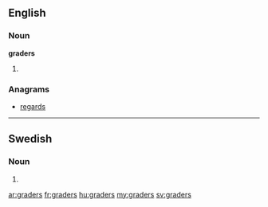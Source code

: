 ==English==

===Noun===
'''graders'''

# {{plural of|[[grader]]}}

===Anagrams===
* [[regards#English|regards]]

----

==Swedish==

===Noun===
{{infl|sv|noun form}}

# {{sv-noun-form-indef-gen-pl|grad}}

[[ar:graders]]
[[fr:graders]]
[[hu:graders]]
[[my:graders]]
[[sv:graders]]